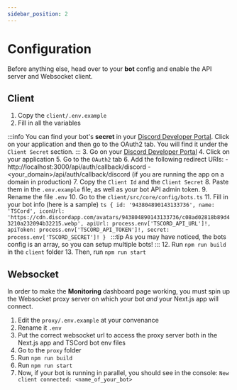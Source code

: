 ```yaml
---
sidebar_position: 2
---
```


# Configuration

Before anything else, head over to your **bot** config and enable the API server and Websocket client.

## Client

1. Copy the `client/.env.example`
2. Fill in all the variables

:::info
You can find your bot's **secret** in your [Discord Developer Portal](https://discord.com/developers/applications). Click on your application and then go to the OAuth2 tab. You will find it under the `Client Secret` section.
:::
3. Go on your [Discord Developer Portal](https://discord.com/developers/applications)
4. Click on your application
5. Go to the `OAuth2` tab
6. Add the following redirect URIs:
    - http://localhost:3000/api/auth/callback/discord
    - <your_domain>/api/auth/callback/discord (if you are running the app on a domain in production)
7. Copy the `Client Id` and the `Client Secret`
8. Paste them in the `.env.example` file, as well as your bot API admin token.
9. Rename the file `.env`
10. Go to the `client/src/core/config/bots.ts`
11. Fill in your bot info (here is a sample)
    ```ts
        {
            id: '943804890143133736',
            name: 'TSCord',
            iconUrl: 'https://cdn.discordapp.com/avatars/943804890143133736/c08ad02818b89d43210a232094b32215.webp',
            apiUrl: process.env['TSCORD_API_URL']!,
            apiToken: process.env['TSCORD_API_TOKEN']!,
            secret: process.env['TSCORD_SECRET']!
        }
    ```
    :::tip 
    As you may have noticed, the bots config is an array, so you can setup multiple bots!
    :::
12. Run `npm run build` in the `client` folder
13. Then, run `npm run start`

## Websocket

In order to make the **Monitoring** dashboard page working, you must spin up the Websocket proxy server on which your bot *and* your Next.js app will connect.

1. Edit the `proxy/.env.example` at your convenance
2. Rename it `.env`
3. Put the correct websocket url to access the proxy server both in the Next.js app and TSCord bot env files
4. Go to the `proxy` folder
5. Run `npm run build`
6. Run `npm run start`
7. Now, if your bot is running in parallel, you should see in the console: `New client connected: <name_of_your_bot>`